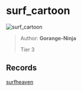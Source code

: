 
# surf_cartoon

![surf_cartoon](https://raw.githubusercontent.com/Sayt123/SurfMapPics/Maps-and-bonuses/csgo/surf_cartoon.jpg)

> Author: **Gorange-Ninja**
>
> Tier 3

## Records

[surfheaven](https://surfheaven.eu/map/surf_cartoon)
